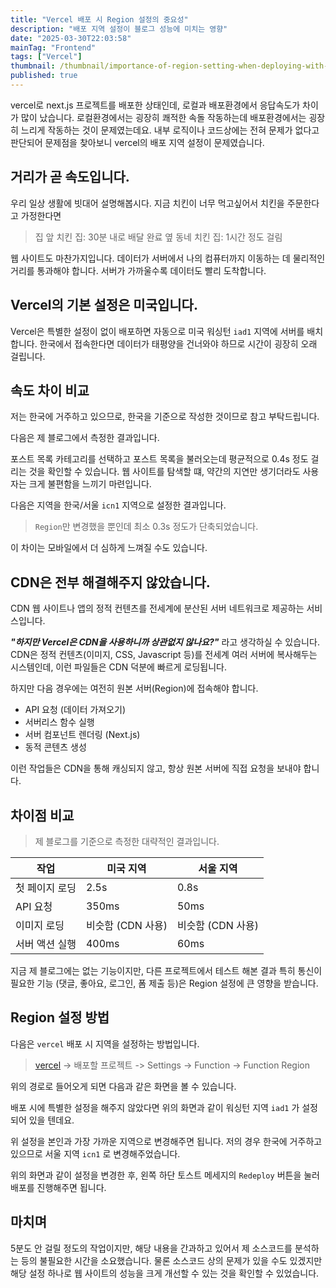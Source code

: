 ```yaml
---
title: "Vercel 배포 시 Region 설정의 중요성"
description: "배포 지역 설정이 블로그 성능에 미치는 영향"
date: "2025-03-30T22:03:58"
mainTag: "Frontend"
tags: ["Vercel"]
thumbnail: /thumbnail/importance-of-region-setting-when-deploying-with-vercel.png
published: true
---
```


<Highlight>vercel</Highlight>로 next.js 프로젝트를 배포한 상태인데, 로컬과 배포환경에서 응답속도가 차이가 많이 났습니다.
로컬환경에서는 굉장히 쾌적한 속돌 작동하는데 배포환경에서는 굉장히 느리게 작동하는 것이 문제였는데요.
내부 로직이나 코드상에는 전혀 문제가 없다고 판단되어 문제점을 찾아보니 vercel의 배포 지역 설정이 문제였습니다.

## 거리가 곧 속도입니다.

우리 일상 생활에 빗대어 설명해봅시다.
지금 치킨이 너무 먹고싶어서 치킨을 주문한다고 가정한다면

> 집 앞 치킨 집: 30분 내로 배달 완료
> 옆 동네 치킨 집: 1시간 정도 걸림 

웹 사이트도 마찬가지입니다. 
데이터가 서버에서 나의 컴퓨터까지 이동하는 데 물리적인 거리를 통과해야 합니다.
서버가 가까울수록 데이터도 빨리 도착합니다.

## Vercel의 기본 설정은 미국입니다.

<Highlight>Vercel</Highlight>은 특별한 설정이 없이 배포하면 자동으로 미국 워싱턴 `iad1` 지역에 서버를 배치합니다.
한국에서 접속한다면 데이터가 태평양을 건너와야 하므로 시간이 굉장히 오래 걸립니다.

## 속도 차이 비교

<Callout type="tip">
  저는 한국에 거주하고 있으므로, 한국을 기준으로 작성한 것이므로 참고 부탁드립니다.
</Callout>

다음은 제 블로그에서 측정한 결과입니다.

<MdxImage src="/posts/importance-of-region-setting-when-deploying-with-vercel/vercel-usa-region.png" alt="vercel 미국 지역 측정" caption="region: iad1"  />

포스트 목록 카테고리를 선택하고 포스트 목록을 불러오는데 평균적으로 0.4s 정도 걸리는 것을 확인할 수 있습니다.
웹 사이트를 탐색할 떄, 약간의 지연만 생기더라도 사용자는 크게 불편함을 느끼기 마련입니다.

다음은 지역을 한국/서울 `icn1` 지역으로 설정한 결과입니다.

<MdxImage src="/posts/importance-of-region-setting-when-deploying-with-vercel/vercel-seoul-region.png" alt="vercel 한국 지역 측정" caption="region: icn1"  />

> `Region`만 변경했을 뿐인데 최소 0.3s 정도가 단축되었습니다.

이 차이는 모바일에서 더 심하게 느껴질 수도 있습니다.

## CDN은 전부 해결해주지 않았습니다.

<Callout type="info">
  <Highlight>CDN</Highlight>
  웹 사이트나 앱의 정적 컨텐츠를 전세계에 분산된 서버 네트워크로 제공하는 서비스입니다.
</Callout>

_**"하지만 Vercel은 CDN을 사용하니까 상관없지 않나요?"**_ 라고 생각하실 수 있습니다.
CDN은 정적 컨텐츠(이미지, CSS, Javascript 등)를 전세계 여러 서버에 복사해두는 시스템인데,
이런 파일들은 CDN 덕분에 빠르게 로딩됩니다.

하지만 다음 경우에는 여전히 원본 서버(Region)에 접속해야 합니다.

- API 요청 (데이터 가져오기)
- 서버리스 함수 실행
- 서버 컴포넌트 렌더링 (Next.js)
- 동적 콘텐츠 생성

이런 작업들은 CDN을 통해 캐싱되지 않고, 항상 원본 서버에 직접 요청을 보내야 합니다.

## 차이점 비교

> 제 블로그를 기준으로 측정한 대략적인 결과입니다.

| 작업 | 미국 지역 | 서울 지역 |
| --- | --- | --- |
| 첫 페이지 로딩 | 2.5s | 0.8s |
| API 요청 | 350ms | 50ms |
| 이미지 로딩 | 비슷함 (CDN 사용) | 비슷함 (CDN 사용) |
| 서버 액션 실행 | 400ms | 60ms |

지금 제 블로그에는 없는 기능이지만, 다른 프로젝트에서 테스트 해본 결과
특히 통신이 필요한 기능 (댓글, 좋아요, 로그인, 폼 제출 등)은 <Highlight>Region</Highlight> 설정에 큰 영향을 받습니다.

## Region 설정 방법

다음은 `vercel` 배포 시 지역을 설정하는 방법입니다.

> [vercel](https://vercel.com) -> 배포할 프로젝트 -> Settings -> Function -> Function Region

위의 경로로 들어오게 되면 다음과 같은 화면을 볼 수 있습니다.

<MdxImage src="/posts/importance-of-region-setting-when-deploying-with-vercel/vercel-page-function-region-1.png" alt="vercel 지역 설정" caption="Function Region 설정"  />

배포 시에 특별한 설정을 해주지 않았다면 위의 화면과 같이
워싱턴 지역 `iad1` 가 설정되어 있을 텐데요.

위 설정을 본인과 가장 가까운 지역으로 변경해주면 됩니다.
저의 경우 한국에 거주하고 있으므로 서울 지역 `icn1` 로 변경해주었습니다.

<MdxImage src="/posts/importance-of-region-setting-when-deploying-with-vercel/vercel-page-function-region-2.png" alt="vercel 지역 설정" caption="Function Region 설정"  />

위의 화면과 같이 설정을 변경한 후,
왼쪽 하단 토스트 메세지의 `Redeploy` 버튼을 눌러 배포를 진행해주면 됩니다.

## 마치며

5분도 안 걸릴 정도의 작업이지만, 해당 내용을 간과하고 있어서 제 소스코드를 분석하는 등의 불필요한 시간을 소요했습니다.
물론 소스코드 상의 문제가 있을 수도 있겠지만 해당 설정 하나로 웹 사이트의 성능을 크게 개선할 수 있는 것을 확인할 수 있었습니다.



